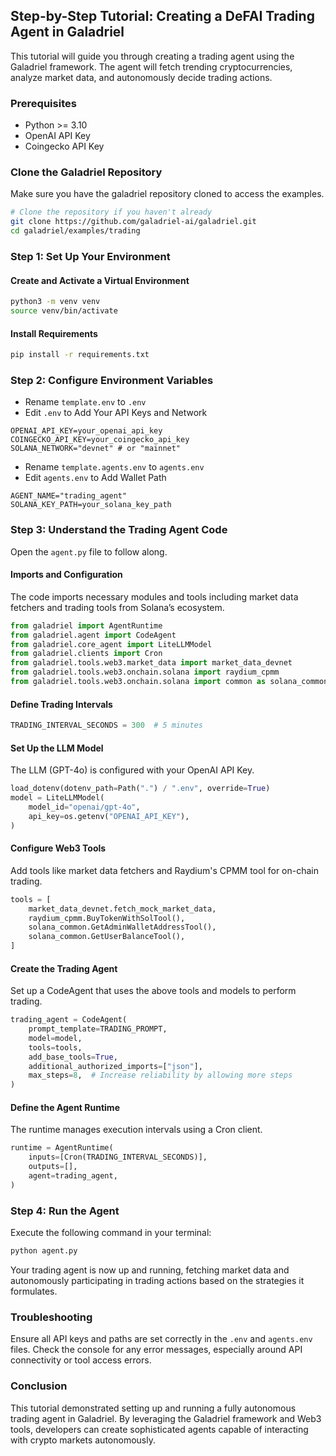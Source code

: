 ## Step-by-Step Tutorial: Creating a DeFAI Trading Agent in Galadriel

This tutorial will guide you through creating a trading agent using the Galadriel framework. The agent will fetch trending cryptocurrencies, analyze market data, and autonomously decide trading actions.

### Prerequisites

- Python >= 3.10
- OpenAI API Key
- Coingecko API Key

### Clone the Galadriel Repository

Make sure you have the galadriel repository cloned to access the examples.

```bash
# Clone the repository if you haven't already
git clone https://github.com/galadriel-ai/galadriel.git
cd galadriel/examples/trading
```

### Step 1: Set Up Your Environment

#### Create and Activate a Virtual Environment

```bash
python3 -m venv venv
source venv/bin/activate
```

#### Install Requirements

```bash
pip install -r requirements.txt
```

### Step 2: Configure Environment Variables

- Rename `template.env` to `.env`
- Edit `.env` to Add Your API Keys and Network

```plaintext
OPENAI_API_KEY=your_openai_api_key
COINGECKO_API_KEY=your_coingecko_api_key
SOLANA_NETWORK="devnet" # or "mainnet"
```

- Rename `template.agents.env` to `agents.env`
- Edit `agents.env` to Add Wallet Path

```plaintext
AGENT_NAME="trading_agent"
SOLANA_KEY_PATH=your_solana_key_path
```

### Step 3: Understand the Trading Agent Code

Open the `agent.py` file to follow along.

#### Imports and Configuration

The code imports necessary modules and tools including market data fetchers and trading tools from Solana’s ecosystem.

```python
from galadriel import AgentRuntime
from galadriel.agent import CodeAgent
from galadriel.core_agent import LiteLLMModel
from galadriel.clients import Cron
from galadriel.tools.web3.market_data import market_data_devnet
from galadriel.tools.web3.onchain.solana import raydium_cpmm
from galadriel.tools.web3.onchain.solana import common as solana_common
```

#### Define Trading Intervals

```python
TRADING_INTERVAL_SECONDS = 300  # 5 minutes
```

#### Set Up the LLM Model

The LLM (GPT-4o) is configured with your OpenAI API Key.

```python
load_dotenv(dotenv_path=Path(".") / ".env", override=True)
model = LiteLLMModel(
    model_id="openai/gpt-4o",
    api_key=os.getenv("OPENAI_API_KEY"),
)
```

#### Configure Web3 Tools

Add tools like market data fetchers and Raydium's CPMM tool for on-chain trading.

```python
tools = [
    market_data_devnet.fetch_mock_market_data,
    raydium_cpmm.BuyTokenWithSolTool(),
    solana_common.GetAdminWalletAddressTool(),
    solana_common.GetUserBalanceTool(),
]
```

#### Create the Trading Agent

Set up a CodeAgent that uses the above tools and models to perform trading.

```python
trading_agent = CodeAgent(
    prompt_template=TRADING_PROMPT,
    model=model,
    tools=tools,
    add_base_tools=True,
    additional_authorized_imports=["json"],
    max_steps=8,  # Increase reliability by allowing more steps
)
```

#### Define the Agent Runtime

The runtime manages execution intervals using a Cron client.

```python
runtime = AgentRuntime(
    inputs=[Cron(TRADING_INTERVAL_SECONDS)],
    outputs=[],
    agent=trading_agent,
)
```

### Step 4: Run the Agent

Execute the following command in your terminal:

```bash
python agent.py
```

Your trading agent is now up and running, fetching market data and autonomously participating in trading actions based on the strategies it formulates.

### Troubleshooting

Ensure all API keys and paths are set correctly in the `.env` and `agents.env` files. Check the console for any error messages, especially around API connectivity or tool access errors.

### Conclusion

This tutorial demonstrated setting up and running a fully autonomous trading agent in Galadriel. By leveraging the Galadriel framework and Web3 tools, developers can create sophisticated agents capable of interacting with crypto markets autonomously.
